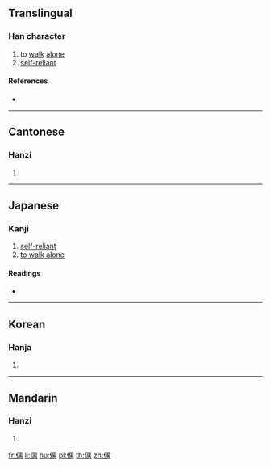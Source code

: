 ==Translingual==

===Han character===
{{Han char|rn=9|rad=人|as=09|sn=11|four=22227|canj=OHLB|ids=⿰亻禹}}

# to [[walk]] [[alone]]
# [[self-reliant]]

====References====
* {{Han ref|kx=0110.060|dkj=00838|dj=0235.010|hdz=10192.090|uh=504A|ud=20554|bh=D459|bd=54361}}

----

==Cantonese==

===Hanzi===
{{yue-hanzi|jyut=|y=yu5}}

# {{defn|lang=yue|sort=人09}}

----

==Japanese==

===Kanji===
{{ja-kanji|grade=|rs=人09}}

# [http://jisho.org/kanji/details/%E5%81%8A self-reliant]
# [http://jisho.org/kanji/details/%E5%81%8A to walk alone]

====Readings====
* {{ja-readings|on=[[う]] (u), [[く]] (ku)|kun=[[くぐまるさま]] (kugumarusama), [[つつしむさま]] (tsutsushimusama)}}

----

==Korean==

===Hanja===
{{ko-hanja|hangeul=유|rv=yu|mr=yu}}

# {{defn|lang=ko|sort=人09}}

----

==Mandarin==

===Hanzi===
{{cmn-hanzi|pin=[[yǔ]] ([[yu3]])|wg=yü<sup>3</sup>}}

# {{defn|lang=cmn|sort=人09}}

[[fr:偊]]
[[li:偊]]
[[hu:偊]]
[[pl:偊]]
[[th:偊]]
[[zh:偊]]